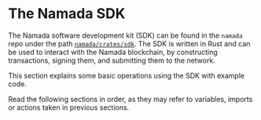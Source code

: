 
# The Namada SDK

The Namada software development kit (SDK) can be found in the `namada` repo under the path [`namada/crates/sdk`](https://github.com/anoma/namada/tree/main/crates/sdk). 
The SDK is written in Rust and can be used to interact with the Namada blockchain, by constructing transactions, signing them, and submitting them to the network.

This section explains some basic operations using the SDK with example code.

<Callout type="info">
Read the following sections in order, as they may refer to variables, imports or actions taken in previous sections.
</Callout>
